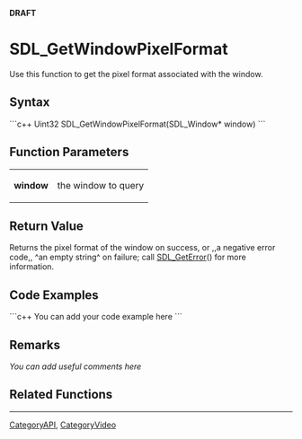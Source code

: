 <!-- pragma section-numbers off -->
<!-- pragma disable-camelcase -->
'''DRAFT'''

= SDL_GetWindowPixelFormat =
Use this function to get the pixel format associated with the window.


== Syntax ==
```c++
Uint32 SDL_GetWindowPixelFormat(SDL_Window* window)
```

== Function Parameters ==
{|
|'''window'''
|the window to query
|}

== Return Value ==
Returns the pixel format of the window on success, or ,,a negative error code,, ^an empty string^ on failure; call [[SDL_GetError]]() for more information.

== Code Examples ==
```c++
You can add your code example here
```

== Remarks ==
''You can add useful comments here''

== Related Functions ==

----
[[CategoryAPI]], [[CategoryVideo]]
